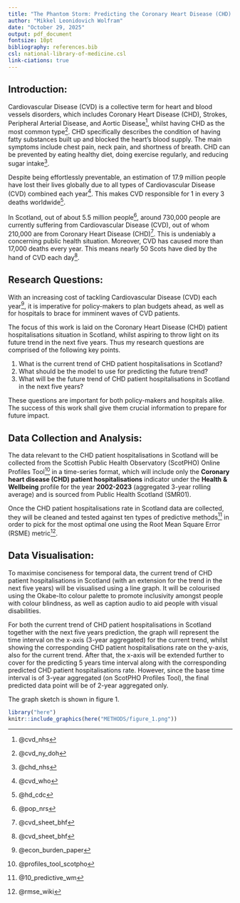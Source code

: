 ```yaml
---
title: "The Phantom Storm: Predicting the Coronary Heart Disease (CHD) patient hospitalisations rate in Scotland in the next 5 years"
author: "Mikkel Leonidovich Wolfram"
date: "October 29, 2025"
output: pdf_document
fontsize: 10pt
bibliography: references.bib
csl: national-library-of-medicine.csl
link-ciations: true
---
```


## Introduction:

Cardiovascular Disease (CVD) is a collective term for heart and blood vessels disorders, which includes Coronary Heart Disease (CHD), Strokes, Peripheral Arterial Disease, and Aortic Disease^[@cvd_nhs], whilst having CHD as the most common type^[@cvd_ny_doh]. CHD specifically describes the condition of having fatty substances built up and blocked the heart's blood supply. The main symptoms include chest pain, neck pain, and shortness of breath. CHD can be prevented by eating healthy diet, doing exercise regularly, and reducing sugar intake^[@chd_nhs].

Despite being effortlessly preventable, an estimation of 17.9 million people have lost their lives globally due to all types of Cardiovascular Disease (CVD) combined each year^[@cvd_who]. This makes CVD responsible for 1 in every 3 deaths worldwide^[@hd_cdc].

In Scotland, out of about 5.5 million people^[@pop_nrs], around 730,000 people are currently suffering from Cardiovascular Disease (CVD), out of whom 210,000 are from Coronary Heart Disease (CHD)^[@cvd_sheet_bhf]. This is undeniably a concerning public health situation. Moreover, CVD has caused more than 17,000 deaths every year. This means nearly 50 Scots have died by the hand of CVD each day^[@cvd_sheet_bhf].

## Research Questions:

With an increasing cost of tackling Cardiovascular Disease (CVD) each year^[@econ_burden_paper], it is imperative for policy-makers to plan budgets ahead, as well as for hospitals to brace for imminent waves of CVD patients.

The focus of this work is laid on the Coronary Heart Disease (CHD) patient hospitalisations situation in Scotland, whilst aspiring to throw light on its future trend in the next five years. Thus my research questions are comprised of the following key points.

1. What is the current trend of CHD patient hospitalisations in Scotland?
3. What should be the model to use for predicting the future trend?
4. What will be the future trend of CHD patient hospitalisations in Scotland in the next five years?

These questions are important for both policy-makers and hospitals alike. The success of this work shall give them crucial information to prepare for future impact.

## Data Collection and Analysis:

The data relevant to the CHD patient hospitalisations in Scotland will be collected from the Scottish Public Health Observatory (ScotPHO) Online Profiles Tool^[@profiles_tool_scotpho] in a time-series format, which will include only the **Coronary heart disease (CHD) patient hospitalisations** indicator under the **Health & Wellbeing** profile for the year **2002-2023** (aggregated 3-year rolling average) and is sourced from Public Health Scotland (SMR01).

Once the CHD patient hospitalisations rate in Scotland data are collected, they will be cleaned and tested against ten types of predictive methods^[@10_predictive_wm] in order to pick for the most optimal one using the Root Mean Square Error (RSME) metric^[@rmse_wiki].

## Data Visualisation:

To maximise conciseness for temporal data, the current trend of CHD patient hospitalisations in Scotland (with an extension for the trend in the next five years) will be visualised using a line graph. It will be colourised using the Okabe-Ito colour palette to promote inclusivity amongst people with colour blindness, as well as caption audio to aid people with visual disabilities.

For both the current trend of CHD patient hospitalisations in Scotland together with the next five years prediction, the graph will represent the time interval on the x-axis (3-year aggregated) for the current trend, whilst showing the corresponding CHD patient hospitalisations rate on the y-axis, also for the current trend. After that, the x-axis will be extended further to cover for the predicting 5 years time interval along with the corresponding predicted CHD patient hospitalisations rate. However, since the base time interval is of 3-year aggregated (on ScotPHO Profiles Tool), the final predicted data point will be of 2-year aggregated only.

The graph sketch is shown in figure 1. 
```r
library("here")
knitr::include_graphics(here("METHODS/figure_1.png"))
```
